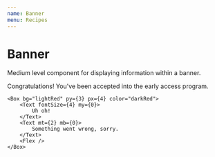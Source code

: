 ```yaml
---
name: Banner
menu: Recipes
---
```



# Banner

Medium level component for displaying information within a banner.

<Playground>
    <Box bg="lightGreen" py={3} px={4} mb={3} color="darkGreen">
        <Text fontSize={4} my={0}>
            Congratulations!
        </Text>
        <Text mt={2} mb={0}>
            You've been accepted into the early access program.
        </Text>
        <Flex />
    </Box>

    <Box bg="lightRed" py={3} px={4} color="darkRed">
        <Text fontSize={4} my={0}>
            Uh oh!
        </Text>
        <Text mt={2} mb={0}>
            Something went wrong, sorry.
        </Text>
        <Flex />
    </Box>

</Playground>
